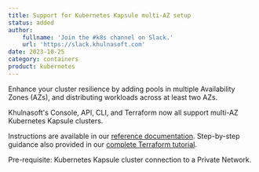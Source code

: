 ```yaml
---
title: Support for Kubernetes Kapsule multi-AZ setup
status: added
author:
    fullname: 'Join the #k8s channel on Slack.'
    url: 'https://slack.khulnasoft.com'
date: 2023-10-25
category: containers
product: kubernetes
---
```


Enhance your cluster resilience by adding pools in multiple Availability Zones (AZs), and distributing workloads across at least two AZs.

Khulnasoft's Console, API, CLI, and Terraform now all support multi-AZ Kubernetes Kapsule clusters.

Instructions are available in our [reference documentation](https://www.khulnasoft.com/en/docs/containers/kubernetes/reference-content/multi-az-clusters/).
Step-by-step guidance also provided in our [complete Terraform tutorial](https://www.khulnasoft.com/en/docs/tutorials/k8s-kapsule-multi-az/).

Pre-requisite: Kubernetes Kapsule cluster connection to a Private Network.

